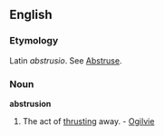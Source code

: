 ==English==
===Etymology===
Latin ''abstrusio''. See [[abstruse|Abstruse]].

===Noun===
'''abstrusion'''
# {{rare}} The act of [[thrusting]] away. - [[Ogilvie]]